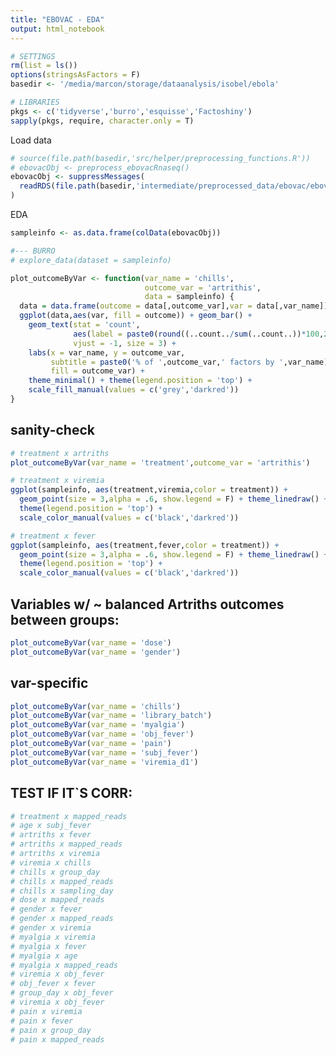 ```yaml
---
title: "EBOVAC - EDA"
output: html_notebook
---
```


```r
# SETTINGS
rm(list = ls())
options(stringsAsFactors = F)
basedir <- '/media/marcon/storage/dataanalysis/isobel/ebola'

# LIBRARIES
pkgs <- c('tidyverse','burro','esquisse','Factoshiny')
sapply(pkgs, require, character.only = T)
```

Load data
```r
# source(file.path(basedir,'src/helper/preprocessing_functions.R'))
# ebovacObj <- preprocess_ebovacRnaseq()
ebovacObj <- suppressMessages(
  readRDS(file.path(basedir,'intermediate/preprocessed_data/ebovac/ebovacObj.rds'))
)
```

EDA
```r
sampleinfo <- as.data.frame(colData(ebovacObj))

#--- BURRO
# explore_data(dataset = sampleinfo)

plot_outcomeByVar <- function(var_name = 'chills', 
                              outcome_var = 'artrithis',
                              data = sampleinfo) {
  data = data.frame(outcome = data[,outcome_var],var = data[,var_name])
  ggplot(data,aes(var, fill = outcome)) + geom_bar() + 
    geom_text(stat = 'count', 
              aes(label = paste0(round((..count../sum(..count..))*100,2))),
              vjust = -1, size = 3) +
    labs(x = var_name, y = outcome_var, 
         subtitle = paste0('% of ',outcome_var,' factors by ',var_name),
         fill = outcome_var) +
    theme_minimal() + theme(legend.position = 'top') + 
    scale_fill_manual(values = c('grey','darkred'))
}
```

## sanity-check
```r
# treatment x artriths
plot_outcomeByVar(var_name = 'treatment',outcome_var = 'artrithis')

# treatment x viremia
ggplot(sampleinfo, aes(treatment,viremia,color = treatment)) + 
  geom_point(size = 3,alpha = .6, show.legend = F) + theme_linedraw() + 
  theme(legend.position = 'top') + 
  scale_color_manual(values = c('black','darkred'))

# treatment x fever
ggplot(sampleinfo, aes(treatment,fever,color = treatment)) + 
  geom_point(size = 3,alpha = .6, show.legend = F) + theme_linedraw() + 
  theme(legend.position = 'top') + 
  scale_color_manual(values = c('black','darkred'))
```

## Variables w/ ~ balanced Artriths outcomes between groups:
```r
plot_outcomeByVar(var_name = 'dose')
plot_outcomeByVar(var_name = 'gender')
```

## var-specific
```r
plot_outcomeByVar(var_name = 'chills')
plot_outcomeByVar(var_name = 'library_batch')
plot_outcomeByVar(var_name = 'myalgia')
plot_outcomeByVar(var_name = 'obj_fever')
plot_outcomeByVar(var_name = 'pain')
plot_outcomeByVar(var_name = 'subj_fever')
plot_outcomeByVar(var_name = 'viremia_d1')
```

## TEST IF IT`S CORR:
```r
# treatment x mapped_reads
# age x subj_fever
# artriths x fever
# artriths x mapped_reads
# artriths x viremia
# viremia x chills
# chills x group_day
# chills x mapped_reads
# chills x sampling_day
# dose x mapped_reads
# gender x fever
# gender x mapped_reads
# gender x viremia
# myalgia x viremia
# myalgia x fever
# myalgia x age
# myalgia x mapped_reads
# viremia x obj_fever
# obj_fever x fever
# group_day x obj_fever
# viremia x obj_fever
# pain x viremia
# pain x fever
# pain x group_day
# pain x mapped_reads
```

